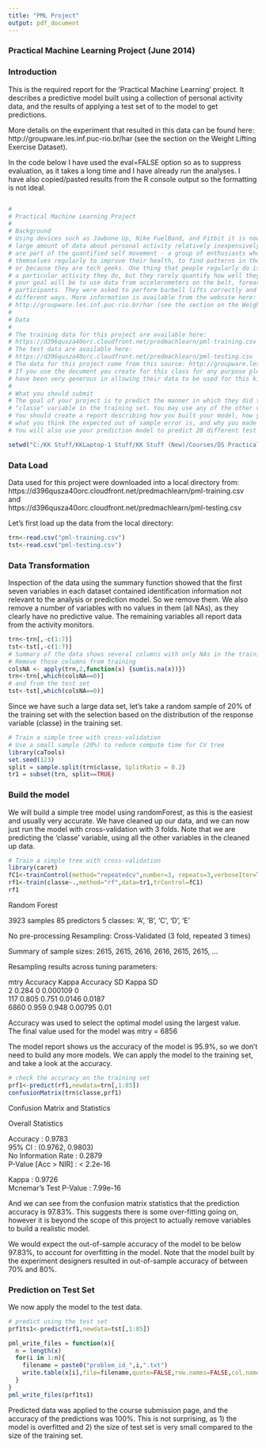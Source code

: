 ```yaml
---
title: "PML Project"
output: pdf_document
---
```


### Practical Machine Learning Project (June 2014)

### Introduction

This is the required report for the 'Practical Machine Learning' project. It describes a predictive model built using a collection of personal activity data, and the results of applying a test set of to the model to get predictions.

More details on the experiment that resulted in this data can be found here: http://groupware.les.inf.puc-rio.br/har (see the section on the Weight Lifting Exercise Dataset).

In the code below I have used the eval=FALSE option so as to suppress evaluation, as it takes a long time and I have already run the analyses. I have also copied/pasted results from the R console output so the formatting is not ideal.


```r

```

```r
#
# Practical Machine Learning Project
#
# Background
# Using devices such as Jawbone Up, Nike FuelBand, and Fitbit it is now possible to collect a
# large amount of data about personal activity relatively inexpensively. These type of devices
# are part of the quantified self movement - a group of enthusiasts who take measurements about 
# themselves regularly to improve their health, to find patterns in their behavior, 
# or because they are tech geeks. One thing that people regularly do is quantify how much of 
# a particular activity they do, but they rarely quantify how well they do it. In this project, 
# your goal will be to use data from accelerometers on the belt, forearm, arm, and dumbell of 6 
# participants. They were asked to perform barbell lifts correctly and incorrectly in 5 
# different ways. More information is available from the website here: 
# http://groupware.les.inf.puc-rio.br/har (see the section on the Weight Lifting Exercise Dataset). 
#
# Data 
#
# The training data for this project are available here: 
# https://d396qusza40orc.cloudfront.net/predmachlearn/pml-training.csv
# The test data are available here: 
# https://d396qusza40orc.cloudfront.net/predmachlearn/pml-testing.csv
# The data for this project come from this source: http://groupware.les.inf.puc-rio.br/har. 
# If you use the document you create for this class for any purpose please cite them as they 
# have been very generous in allowing their data to be used for this kind of assignment. 
#
# What you should submit
# The goal of your project is to predict the manner in which they did the exercise. This is the 
# "classe" variable in the training set. You may use any of the other variables to predict with. 
# You should create a report describing how you built your model, how you used cross validation, 
# what you think the expected out of sample error is, and why you made the choices you did. 
# You will also use your prediction model to predict 20 different test cases.

setwd("C:/KK Stuff/KKLaptop-1 Stuff/KK Stuff (New)/Courses/DS Practical ML/ML Project")
```

### Data Load

Data used for this project were downloaded into a local directory from:  
https://d396qusza40orc.cloudfront.net/predmachlearn/pml-training.csv  
and  
https://d396qusza40orc.cloudfront.net/predmachlearn/pml-testing.csv

Let's first load up the data from the local directory:

```r
trn<-read.csv("pml-training.csv")
tst<-read.csv("pml-testing.csv")
```

### Data Transformation

Inspection of the data using the summary function showed that the first seven variables in each dataset contained identification information not relevant to the analysis or prediction model. So we remove them. We also remove a number of variables with no values in them (all NAs), as they clearly have no predictive value. The remaining variables all report data from the activity monitors.

```r
trn<-trn[,-c(1:7)]
tst<-tst[,-c(1:7)]
# Summary of the data shows several columns with only NAs in the training set
# Remove those columns from training
colsNA <- apply(trn,2,function(x) {sum(is.na(x))})
trn<-trn[,which(colsNA==0)]
# and from the test set
tst<-tst[,which(colsNA==0)]
```

Since we have such a large data set, let's take a random sample of 20% of the training set with the selection based on the distribution of the response variable (classe) in the training set.

```r
# Train a simple tree with cross-validation
# Use a small sample (20%) to reduce compute time for CV tree
library(caTools)
set.seed(123)
split = sample.split(trn$classe, SplitRatio = 0.2)
tr1 = subset(trn, split==TRUE)
```

### Build the model

We will build a simple tree model using randomForest, as this is the easiest and usually very accurate. We have cleaned up our data, and we can now just run the model with cross-validation with 3 folds. Note that we are predicting the 'classe' variable, using all the other variables in the cleaned up data.

```r
# Train a simple tree with cross-validation
library(caret)
fC1<-trainControl(method="repeatedcv",number=3, repeats=3,verboseIter=TRUE, allowParallel=TRUE)
rf1<-train(classe~.,method="rf",data=tr1,trControl=fC1)
rf1
```
Random Forest 

3923 samples
85 predictors
5 classes: 'A', 'B', 'C', 'D', 'E' 

No pre-processing
Resampling: Cross-Validated (3 fold, repeated 3 times) 

Summary of sample sizes: 2615, 2615, 2616, 2616, 2615, 2615, ... 

Resampling results across tuning parameters:

mtry  Accuracy  Kappa  Accuracy SD  Kappa SD  
  2     0.284     0      0.000109     0         
  117   0.805     0.751  0.0146       0.0187    
  6860  0.959     0.948  0.00795      0.01      

Accuracy was used to select the optimal model using  the largest value.  
The final value used for the model was mtry = 6856  

The model report shows us the accuracy of the model is 95.9%, so we don't need to build any more models. We can apply the model to the training set, and take a look at the accuracy.


```r
# check the accuracy on the training set
prf1<-predict(rf1,newdata=trn[,1:85])
confusionMatrix(trn$classe,prf1)
```

Confusion Matrix and Statistics

Overall Statistics

Accuracy : 0.9783  
95% CI : (0.9762, 0.9803)  
No Information Rate : 0.2879  
P-Value [Acc > NIR] : < 2.2e-16  

Kappa : 0.9726  
Mcnemar's Test P-Value : 7.99e-16         

And we can see from the confusion matrix statistics that the prediction accuracy is 97.83%. This suggests there is some over-fitting going on, however it is beyond the scope of this project to actually remove variables to build a realistic model. 

We would expect the out-of-sample accuracy of the model to be below 97.83%, to account for overfitting in the model. Note that the model built by the experiment designers resulted in out-of-sample accuracy of between 70% and 80%.

### Prediction on Test Set

We now apply the model to the test data.

```r
# predict using the test set
prf1ts1<-predict(rf1,newdata=tst[,1:85])
```

```r
pml_write_files = function(x){
  n = length(x)
  for(i in 1:n){
    filename = paste0("problem_id_",i,".txt")
    write.table(x[i],file=filename,quote=FALSE,row.names=FALSE,col.names=FALSE)
  }
}
pml_write_files(prf1ts1)
```

Predicted data was applied to the course submission page, and the accuracy of the predictions was 100%. This is not surprising, as 1) the model is overfitted and 2) the size of test set is very small compared to the size of the training set.